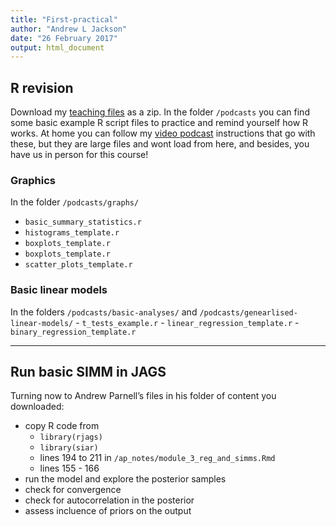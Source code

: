 ```yaml
---
title: "First-practical"
author: "Andrew L Jackson"
date: "26 February 2017"
output: html_document
---
```


## R revision

Download my [teaching files](https://github.com/AndrewLJackson/teaching) as a zip. In the folder `/podcasts` you can find some basic example R script files to practice and remind yourself how R works. At home you can follow my [video podcast](http://www.tcd.ie/Zoology/research/research/theoretical/Rpodcasts.php) instructions that go with these, but they are large files and wont load from here, and besides, you have us in person for this course!


### Graphics
In the folder `/podcasts/graphs/`

- `basic_summary_statistics.r`
- `histograms_template.r`
- `boxplots_template.r`
- `boxplots_template.r`
- `scatter_plots_template.r`

### Basic linear models
In the folders `/podcasts/basic-analyses/` and `/podcasts/genearlised-linear-models/`
- `t_tests_example.r`
- `linear_regression_template.r`
- `binary_regression_template.r` 

----

## Run basic SIMM in JAGS

Turning now to Andrew Parnell's files in his folder of content you downloaded:

- copy R code from
  - `library(rjags)`
  - `library(siar)`
  - lines 194 to 211 in `/ap_notes/module_3_reg_and_simms.Rmd`
  - lines 155 - 166
- run the model and explore the posterior samples
- check for convergence
- check for autocorrelation in the posterior
- assess incluence of priors on the output


 
